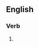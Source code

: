 ==English==

===Verb===
{{head|en|verb form}}

# {{present participle of|walk into|lang=en|nocat=1}}